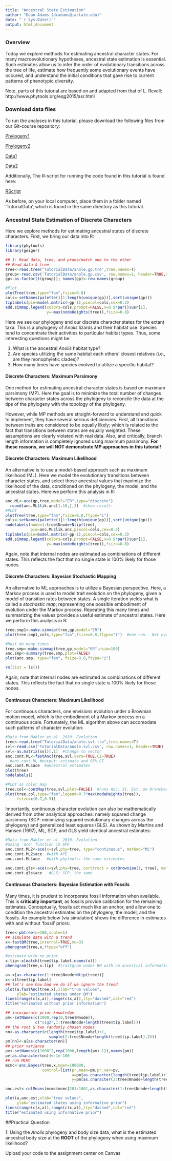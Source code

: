 ```yaml
---
title: "Ancestral State Estimation"
author: "Dean Adams (dcadams@iastate.edu)"
date: "`r Sys.Date()`"
output: html_document
---
```


### **Overview**
Today we explore methods for estimating ancestral character states. For many macroevolutionary hypotheses, ancestral state estimation is essential. Such estimates allow us to infer the order of evolutionary transitions across the tree of life, estimate how frequently some evolutionary events have occured, and understand the initial conditions that gave rise to current patterns of phenotypic diversity. 

Note, parts of this tutorial are based on and adapted from that of L. Revell: http://www.phytools.org/eqg2015/asr.html 

### Download data files
To run the analyses in this tutorial, please download the following files from our Git-course repository: 

[Phylogeny1](https://eeob-macroevolution.github.io/EEOB-565X-Spring2018/practicals/TutorialData/anole.gp.tre)

[Phylogeny2](https://eeob-macroevolution.github.io/EEOB-565X-Spring2018/practicals/TutorialData/anole.svl.tre)

[Data1](https://eeob-macroevolution.github.io/EEOB-565X-Spring2018/practicals/TutorialData/anole.gp.csv)

[Data2](https://eeob-macroevolution.github.io/EEOB-565X-Spring2018/practicals/TutorialData/anole.svl.csv)

Additionally, The R-script for running the code found in this tutorial is found here:

[RScript](https://eeob-macroevolution.github.io/EEOB-565X-Spring2018/practicals/TutorialData/AncStateEstimation.r)

As before, on your local computer, place them in a folder named 'TutorialData', which is found in the same directory as this tutorial. 

### **Ancestral State Estimation of Discrete Characters**
Here we explore methods for estimating ancestral states of discrete characters. First, we bring our data into R:

```r
library(phytools)
library(geiger)

## 1: Read data, tree, and prune/match one to the other
## Read data & tree
tree<-read.tree("TutorialData/anole.gp.tre",tree.names=T)
group<-read.csv('TutorialData/anole.gp.csv', row.names=1, header=TRUE,colClasses=c('factor'))
gp<-as.factor(t(group)); names(gp)<-row.names(group)

#Plot 
plotTree(tree,type="fan",fsize=0.8)
cols<-setNames(palette()[1:length(unique(gp))],sort(unique(gp)))
tiplabels(pie=model.matrix(~gp-1),piecol=cols,cex=0.3)
add.simmap.legend(colors=cols,prompt=FALSE,x=0.9*par()$usr[1],
                  y=-max(nodeHeights(tree)),fsize=0.8)
```

Here we see our phylogeny and our discrete character states for the extant taxa. This is a phylogeny of *Anolis* lizards and their habitat use. Species tend to concentrate their activities to particular habitat types. Thus, some interesting questions might be:

1) What is the ancestral *Anolis* habitat type? 
2) Are species utilizing the same habitat each others' closest relatives (i.e., are they monophyletic clades)?
3) How many times have species evolved to utilize a specific habitat?

#### **Discrete Characters: Maximum Parsimony**
One method for estimating ancestral character states is based on maximum parsimony (MP). Here the goal is to minimize the total number of changes between character states across the phylogeny to reconcile the data at the tips of the phylogeny with the topology of the phylogeny. 

However, while MP methods are straight-forward to understand and quick to implement, they have several serious deficiencies. First, all transitions between traits are considered to be equally likely; which is related to the fact that transitions between states are equally weighted. These assumptions are clearly violated with real data. Also, and critically, branch length information is completely ignored using maximum parsimony. **For these reasons, we will NOT demonstrate MP approaches in this tutorial!**

#### **Discrete Characters: Maximum Likelihood**
An alternative is to use a model-based approach such as maximum likelihood (ML). Here we model the evolutionary transitions between character states, and select those ancestral values that maximize the likelihood of the data, conditioned on the phylogeny, the model, and the ancestral states. Here we perform this analysis in R:

```r
anc.ML<-ace(gp,tree,model="ER",type="discrete")
  round(anc.ML$lik.anc[1:10,],3)  #show result: 
#PLOT  
plotTree(tree,type="fan",fsize=0.8,ftype="i")
cols<-setNames(palette()[1:length(unique(gp))],sort(unique(gp)))
nodelabels(node=1:tree$Nnode+Ntip(tree),
           pie=anc.ML$lik.anc,piecol=cols,cex=0.3)
tiplabels(pie=model.matrix(~gp-1),piecol=cols,cex=0.3)
add.simmap.legend(colors=cols,prompt=FALSE,x=0.9*par()$usr[1],
                  y=-max(nodeHeights(tree)),fsize=0.8)

```

Again, note that internal nodes are estimated as combinations of different states. This reflects the fact that no single state is 100% likely for those nodes.

#### **Discrete Characters: Bayesian Stochastic Mapping**
An alternative to ML approaches is to utilize a Bayesian perspective. Here, a Markov process is used to model trait evolution on the phylogeny, given a model of transition rates between states. A single iteration yields what is called a *stochastic map*; representing one possible embodiment of evolution under the Markov process. Repeating this many times and summarizing the values provides a useful estimate of ancestral states. Here we perform this analysis in R:

```r
tree.smp1<-make.simmap(tree,gp,model="ER")
plot(tree.smp1,cols,type="fan",fsize=0.8,ftype="i")  #one run.  Not overly useful. 

#Must do many times
tree.smp<-make.simmap(tree,gp,model="ER",nsim=100)
anc.smp<-summary(tree.smp,plot=FALSE)
plot(anc.smp, type="fan", fsize=0.8,ftype="i")

rm(list = ls())

```

Again, note that internal nodes are estimated as combinations of different states. This reflects the fact that no single state is 100% likely for those nodes.


#### **Continuous Characters: Maximum Likelihood**
For continuous characters, one envisions evolution under a Brownian motion model, which is the embodiment of a Markov process on a continuous scale. Fortunately, the ML algorithm above can accomodate such patterns of character evolution: 

```r
#Data from Mahler et al. 2010. Evolution
tree<-read.tree("TutorialData/anole.svl.tre",tree.names=T)
svl<-read.csv('TutorialData/anole.svl.csv', row.names=1, header=TRUE)
svl<-as.matrix(svl)[,1]  #change to vector
anc.cont.ML<-fastAnc(tree,svl,vars=TRUE,CI=TRUE)
  #anc.cont.ML #output: estimate and 95% CI
anc.cont.ML$ace  #ancestral estimates
plot(tree)
nodelabels()

#PLOT as color map
tree.col<-contMap(tree,svl,plot=FALSE)  #runs Anc. St. Est. on branches of tree
plot(tree.col,type="fan",legend=0.7*max(nodeHeights(tree)),
     fsize=c(0.7,0.9))
```

Importantly, continuous character evolution can also be mathematically derived from other analytical approaches: namely squared change parsimony (SCP: minimizing squared evolutionary changes across the phylogeny) and generalized least squares (GLS).  As shown by Martins and Hansen (1997), ML, SCP, and GLS yield identical ancestral estimates: 

```r
#Data from Mahler et al. 2010. Evolution
#using 'ace' function in APE
anc.cont.ML2<-ace(x=svl,phy=tree, type="continuous", method="ML")
anc.cont.ML2$ace  #with APE
anc.cont.ML$ace   #with phytools: the same estimates

anc.cont.gls<-ace(x=svl,phy=tree, corStruct = corBrownian(1, tree), method="GLS")  #same as ML  (see Schluter et al. 1997)
anc.cont.gls$ace   #GLS: SCP. the same
```

#### **Continuous Characters: Bayesian Estimation with Fossils**
Many times, it is prudent to incorporate fossil information when available. This is **critically important**, as fossils provide calibration for the remaining estimates. Conceptually, fossils act much like an anchor, and allow one to condition the ancestral estimates on the phylogeny, the model, and the fossils.  An example below (via simulation) shows the difference in estimates with and without 'fossil' priors:

```r
tree<-pbtree(n=100,scale=1)
## simulate data with a trend
x<-fastBM(tree,internal=TRUE,mu=3)
phenogram(tree,x,ftype="off")

#estimate with no prior 
x.tip<-x[match(tree$tip.label,names(x))]
phenogram(tree,x.tip)  #traitgram under BM with no ancestral information

a<-x[as.character(1:tree$Nnode+Ntip(tree))]
x<-x[tree$tip.label]
## let's see how bad we do if we ignore the trend
plot(a,fastAnc(tree,x),xlab="true values",
     ylab="estimated states under BM")
lines(range(c(x,a)),range(c(x,a)),lty="dashed",col="red")
title("estimated without prior information")

## incorporate prior knowledge
pm<-setNames(c(1000,rep(0,tree$Nnode)),
             c("sig2",1:tree$Nnode+length(tree$tip.label)))
## the root & two randomly chosen nodes
nn<-as.character(c(length(tree$tip.label)+1,
                   sample(2:tree$Nnode+length(tree$tip.label),2)))
pm[nn]<-a[as.character(nn)]
## prior variance
pv<-setNames(c(1000^2,rep(1000,length(pm)-1)),names(pm))
pv[as.character(nn)]<-1e-100
## run MCMC
mcmc<-anc.Bayes(tree,x,ngen=100000,
                control=list(pr.mean=pm,pr.var=pv,
                             a=pm[as.character(length(tree$tip.label)+1)],
                             y=pm[as.character(2:tree$Nnode+length(tree$tip.label))]))

anc.est<-colMeans(mcmc$mcmc[201:1001,as.character(1:tree$Nnode+length(tree$tip.label))])

plot(a,anc.est,xlab="true values",
     ylab="estimated states using informative prior")
lines(range(c(x,a)),range(c(x,a)),lty="dashed",col="red")
title("estimated using informative prior")
```

##Practical Question

1: Using the *Anolis* phylogeny and body size data, what is the estimated ancestral body size at the **ROOT** of the phylogeny when using maximum likelihood?

Upload your code to the assignment center on Canvas 